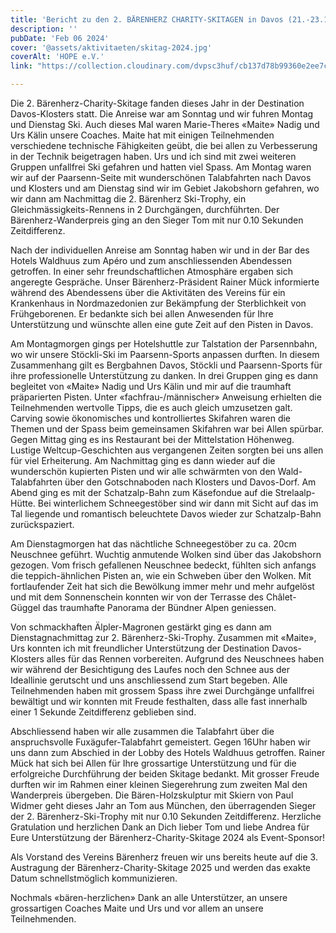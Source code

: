 ```yaml
---
title: 'Bericht zu den 2. BÄRENHERZ CHARITY-SKITAGEN in Davos (21.-23.1.2024)'
description: ''
pubDate: 'Feb 06 2024'
cover: '@assets/aktivitaeten/skitag-2024.jpg'
coverAlt: 'HOPE e.V.'
link: "https://collection.cloudinary.com/dvpsc3huf/cb137d78b99360e2ee7cc8a7b1db3530"

---
```


Die 2. Bärenherz-Charity-Skitage fanden dieses Jahr in der Destination Davos-Klosters statt. Die Anreise war am Sonntag und wir fuhren Montag und Dienstag Ski.
Auch dieses Mal waren Marie-Theres «Maite» Nadig und Urs Kälin unsere Coaches.
Maite hat mit einigen Teilnehmenden verschiedene technische Fähigkeiten geübt, die bei allen zu Verbesserung in der Technik beigetragen haben. Urs und ich sind mit zwei weiteren Gruppen unfallfrei Ski gefahren und hatten viel Spass.
Am Montag waren wir auf der Paarsenn-Seite mit wunderschönen Talabfahrten nach Davos und Klosters und am Dienstag sind wir im Gebiet Jakobshorn gefahren, wo wir dann am Nachmittag
die 2. Bärenherz Ski-Trophy, ein Gleichmässigkeits-Rennens in 2 Durchgängen, durchführten. Der Bärenherz-Wanderpreis ging an den Sieger Tom mit nur 0.10 Sekunden Zeitdifferenz.

Nach der individuellen Anreise am Sonntag haben wir und in der Bar des Hotels Waldhuus zum Apéro und zum anschliessenden Abendessen getroffen. In einer sehr freundschaftlichen Atmosphäre ergaben sich angeregte Gespräche.
Unser Bärenherz-Präsident Rainer Mück informierte während des Abendessens über die Aktivitäten des Vereins für ein Krankenhaus in Nordmazedonien zur Bekämpfung der Sterblichkeit von Frühgeborenen. Er bedankte sich bei allen Anwesenden für Ihre Unterstützung und wünschte allen eine gute Zeit auf den Pisten in Davos.

Am Montagmorgen gings per Hotelshuttle zur Talstation der Parsennbahn, wo wir unsere Stöckli-Ski im Paarsenn-Sports anpassen durften. In diesem Zusammenhang gilt es Bergbahnen Davos, Stöckli und Paarsenn-Sports für ihre professionelle Unterstützung zu danken.
In drei Gruppen ging es dann begleitet von «Maite» Nadig und Urs Kälin und mir auf die traumhaft präparierten Pisten. Unter «fachfrau-/männischer» Anweisung erhielten die Teilnehmenden wertvolle Tipps, die es auch gleich umzusetzen galt. Carving sowie ökonomisches und kontrolliertes Skifahren waren die Themen und der Spass beim gemeinsamen Skifahren war bei Allen spürbar.
Gegen Mittag ging es ins Restaurant bei der Mittelstation Höhenweg. Lustige Weltcup-Geschichten aus vergangenen Zeiten sorgten bei uns allen für viel Erheiterung.
Am Nachmittag ging es dann wieder auf die wunderschön kupierten Pisten und wir alle schwärmten von den Wald-Talabfahrten über den Gotschnaboden nach Klosters und Davos-Dorf.
Am Abend ging es mit der Schatzalp-Bahn zum Käsefondue auf die Strelaalp-Hütte. Bei winterlichem Schneegestöber sind wir dann mit Sicht auf das im Tal liegende und romantisch beleuchtete Davos wieder zur Schatzalp-Bahn zurückspaziert.

Am Dienstagmorgen hat das nächtliche Schneegestöber zu ca. 20cm Neuschnee geführt. Wuchtig anmutende Wolken sind über das Jakobshorn gezogen. Vom frisch gefallenen Neuschnee bedeckt, fühlten sich anfangs die teppich-ähnlichen Pisten an, wie ein Schweben über den Wolken. 
Mit fortlaufender Zeit hat sich die Bewölkung immer mehr und mehr aufgelöst und mit dem Sonnenschein konnten wir von der Terrasse des Châlet-Güggel das traumhafte Panorama der Bündner Alpen geniessen.

Von schmackhaften Älpler-Magronen gestärkt ging es dann am Dienstagnachmittag zur 2. Bärenherz-Ski-Trophy. Zusammen mit «Maite», Urs konnten ich mit freundlicher Unterstützung der Destination Davos-Klosters alles für das Rennen vorbereiten. Aufgrund des Neuschnees haben wir während der Besichtigung des Laufes noch den Schnee aus der Ideallinie gerutscht und uns anschliessend zum Start begeben. Alle Teilnehmenden haben mit grossem Spass ihre zwei Durchgänge unfallfrei bewältigt und wir konnten mit Freude festhalten, dass alle fast innerhalb einer 1 Sekunde Zeitdifferenz geblieben sind. 

Abschliessend haben wir alle zusammen die Talabfahrt über die anspruchsvolle Fuxägufer-Talabfahrt gemeistert.
Gegen 16Uhr haben wir uns dann zum Abschied in der Lobby des Hotels Waldhuus getroffen. 
Rainer Mück hat sich bei Allen für Ihre grossartige Unterstützung und für die erfolgreiche Durchführung der beiden Skitage bedankt.
Mit grosser Freude durften wir im Rahmen einer kleinen Siegerehrung zum zweiten Mal den Wanderpreis übergeben. Die Bären-Holzskulptur mit Skiern von Paul Widmer geht dieses Jahr an Tom aus München, den überragenden Sieger der 2. Bärenherz-Ski-Trophy mit nur 0.10 Sekunden Zeitdifferenz. Herzliche Gratulation und herzlichen Dank an Dich lieber Tom und liebe Andrea für Eure Unterstützung der Bärenherz-Charity-Skitage 2024 als Event-Sponsor!

Als Vorstand des Vereins Bärenherz freuen wir uns bereits heute auf die 3. Austragung der Bärenherz-Charity-Skitage 2025 und werden das exakte Datum schnellstmöglich kommunizieren.

Nochmals «bären-herzlichen» Dank an alle Unterstützer, an unsere grossartigen Coaches Maite und Urs und vor allem an unsere Teilnehmenden.